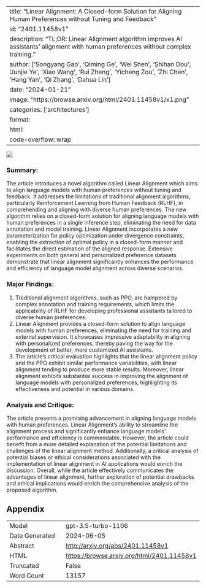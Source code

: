 
---
title: "Linear Alignment: A Closed-form Solution for Aligning Human Preferences without Tuning and Feedback"
id: "2401.11458v1"
description: "TL;DR: Linear Alignment algorithm improves AI assistants' alignment with human preferences without complex training."
author: ['Songyang Gao', 'Qiming Ge', 'Wei Shen', 'Shihan Dou', 'Junjie Ye', 'Xiao Wang', 'Rui Zheng', 'Yicheng Zou', 'Zhi Chen', 'Hang Yan', 'Qi Zhang', 'Dahua Lin']
date: "2024-01-21"
image: "https://browse.arxiv.org/html/2401.11458v1/x1.png"
categories: ['architectures']
format:
  html:
    code-overflow: wrap
---

![](https://browse.arxiv.org/html/2401.11458v1/x1.png)

### **Summary:**
The article introduces a novel algorithm called Linear Alignment which aims to align language models with human preferences without tuning and feedback. It addresses the limitations of traditional alignment algorithms, particularly Reinforcement Learning from Human Feedback (RLHF), in comprehending and aligning with diverse human preferences. The new algorithm relies on a closed-form solution for aligning language models with human preferences in a single inference step, eliminating the need for data annotation and model training. Linear Alignment incorporates a new parameterization for policy optimization under divergence constraints, enabling the extraction of optimal policy in a closed-form manner and facilitates the direct estimation of the aligned response. Extensive experiments on both general and personalized preference datasets demonstrate that linear alignment significantly enhances the performance and efficiency of language model alignment across diverse scenarios.

### Major Findings:
1. Traditional alignment algorithms, such as PPO, are hampered by complex annotation and training requirements, which limits the applicability of RLHF for developing professional assistants tailored to diverse human preferences. 
2. Linear Alignment provides a closed-form solution to align language models with human preferences, eliminating the need for training and external supervision. It showcases impressive adaptability in aligning with personalized preferences, thereby paving the way for the development of better, more customized AI assistants.
3. The article's critical evaluation highlights that the linear alignment policy and the PPO exhibit similar performance variabilities, with linear alignment tending to produce more stable results. Moreover, linear alignment exhibits substantial success in improving the alignment of language models with personalized preferences, highlighting its effectiveness and potential in various domains.

### Analysis and Critique:
The article presents a promising advancement in aligning language models with human preferences. Linear Alignment's ability to streamline the alignment process and significantly enhance language models' performance and efficiency is commendable. However, the article could benefit from a more detailed explanation of the potential limitations and challenges of the linear alignment method. Additionally, a critical analysis of potential biases or ethical considerations associated with the implementation of linear alignment in AI applications would enrich the discussion. Overall, while the article effectively communicates the advantages of linear alignment, further exploration of potential drawbacks and ethical implications would enrich the comprehensive analysis of the proposed algorithm.

## Appendix

|          |          |
|----------|----------|
| Model     | gpt-3.5-turbo-1106       |
| Date Generated     | 2024-06-05       |
| Abstract | [http://arxiv.org/abs/2401.11458v1](http://arxiv.org/abs/2401.11458v1)        |
| HTML     | [https://browse.arxiv.org/html/2401.11458v1](https://browse.arxiv.org/html/2401.11458v1)       |
| Truncated       | False       |
| Word Count       | 13157       |